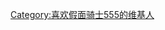 {{Userbox
  |border-c = black
  |border-s = 2
  |id-c     = #483d8b
  |id-s     = 20
  |id-fc    = yellow
  |info-c   = #dcdcdc
  |info-s   = 10
  |info-fc  = orange
  |id       = {{lang|ru|X}}
  |info     = '''这个用户能够变身成[[假面骑士555|<span style="color:orange;">-{zh-cn:假面骑士;zh-hk:幪面超人;zh-tw:假面騎士;}-KAIXA</span>]]，且不会受到KAIXA腰带的副作用影响。'''
}}

[[Category:喜欢假面骑士555的维基人]]